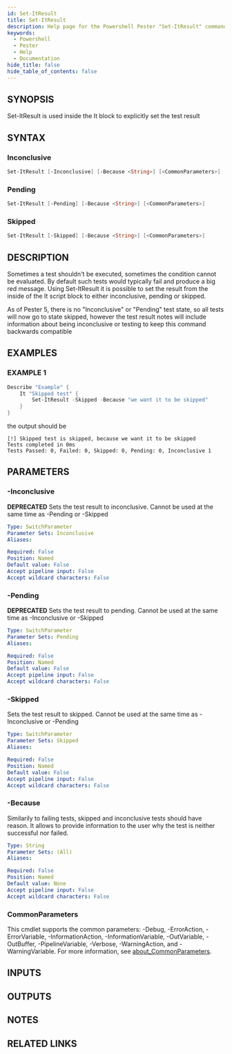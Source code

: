 ```yaml
---
id: Set-ItResult
title: Set-ItResult
description: Help page for the Powershell Pester "Set-ItResult" command
keywords:
  - Powershell
  - Pester
  - Help
  - Documentation
hide_title: false
hide_table_of_contents: false
---
```


## SYNOPSIS

Set-ItResult is used inside the It block to explicitly set the test result

## SYNTAX

### Inconclusive

```powershell
Set-ItResult [-Inconclusive] [-Because <String>] [<CommonParameters>]
```

### Pending

```powershell
Set-ItResult [-Pending] [-Because <String>] [<CommonParameters>]
```

### Skipped

```powershell
Set-ItResult [-Skipped] [-Because <String>] [<CommonParameters>]
```

## DESCRIPTION

Sometimes a test shouldn't be executed, sometimes the condition cannot be evaluated.
By default such tests would typically fail and produce a big red message.
Using Set-ItResult it is possible to set the result from the inside of the It script
block to either inconclusive, pending or skipped.

As of Pester 5, there is no "Inconclusive" or "Pending" test state, so all tests will now go to state skipped,
however the test result notes will include information about being inconclusive or testing to keep this command
backwards compatible

## EXAMPLES

### EXAMPLE 1

```powershell
Describe "Example" {
    It "Skipped test" {
        Set-ItResult -Skipped -Because "we want it to be skipped"
    }
}
```

the output should be

```
[!] Skipped test is skipped, because we want it to be skipped
Tests completed in 0ms
Tests Passed: 0, Failed: 0, Skipped: 0, Pending: 0, Inconclusive 1
```

## PARAMETERS

### -Inconclusive

**DEPRECATED** Sets the test result to inconclusive.
Cannot be used at the same time as -Pending or -Skipped

```yaml
Type: SwitchParameter
Parameter Sets: Inconclusive
Aliases:

Required: False
Position: Named
Default value: False
Accept pipeline input: False
Accept wildcard characters: False
```

### -Pending

**DEPRECATED** Sets the test result to pending.
Cannot be used at the same time as -Inconclusive or -Skipped

```yaml
Type: SwitchParameter
Parameter Sets: Pending
Aliases:

Required: False
Position: Named
Default value: False
Accept pipeline input: False
Accept wildcard characters: False
```

### -Skipped

Sets the test result to skipped.
Cannot be used at the same time as -Inconclusive or -Pending

```yaml
Type: SwitchParameter
Parameter Sets: Skipped
Aliases:

Required: False
Position: Named
Default value: False
Accept pipeline input: False
Accept wildcard characters: False
```

### -Because

Similarily to failing tests, skipped and inconclusive tests should have reason.
It allows
to provide information to the user why the test is neither successful nor failed.

```yaml
Type: String
Parameter Sets: (All)
Aliases:

Required: False
Position: Named
Default value: None
Accept pipeline input: False
Accept wildcard characters: False
```

### CommonParameters

This cmdlet supports the common parameters: -Debug, -ErrorAction, -ErrorVariable, -InformationAction, -InformationVariable, -OutVariable, -OutBuffer, -PipelineVariable, -Verbose, -WarningAction, and -WarningVariable. For more information, see [about_CommonParameters](http://go.microsoft.com/fwlink/?LinkID=113216).

## INPUTS

## OUTPUTS

## NOTES

## RELATED LINKS
